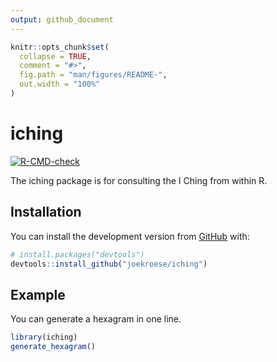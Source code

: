 ```yaml
---
output: github_document
---
```


<!-- README.md is generated from README.Rmd. Please edit that file -->

```r
knitr::opts_chunk$set(
  collapse = TRUE,
  comment = "#>",
  fig.path = "man/figures/README-",
  out.width = "100%"
)
```

# iching

<!-- badges: start -->
[![R-CMD-check](https://github.com/joekroese/iching/workflows/R-CMD-check/badge.svg)](https://github.com/joekroese/iching/actions)
<!-- badges: end -->

The iching package is for consulting the I Ching from within R.

## Installation

You can install the development version from [GitHub](https://github.com/) with:

``` r
# install.packages("devtools")
devtools::install_github("joekroese/iching")
```
## Example

You can generate a hexagram in one line.

```r
library(iching)
generate_hexagram()
```

